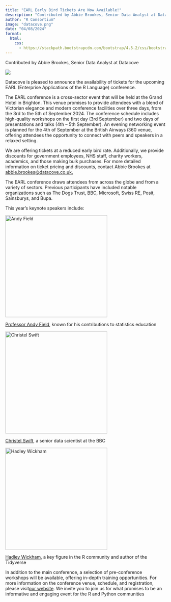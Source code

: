 ```yaml
---
title: "EARL Early Bird Tickets Are Now Available!"
description: "Contributed by Abbie Brookes, Senior Data Analyst at Datacove Datacove is pleased to announce the availability of tickets for the upcoming EARL (Enterprise Applications of the R Language) conference. The…"
author: "R Consortium"
image: "datacove.png"
date: "04/08/2024"
format:
  html:
    css: 
      - https://stackpath.bootstrapcdn.com/bootstrap/4.5.2/css/bootstrap.min.css
---
```


Contributed by Abbie Brookes, Senior Data Analyst at Datacove





![](datacove.png)


Datacove is pleased to announce the availability of tickets for the upcoming EARL (Enterprise Applications of the R Language) conference. 

The EARL conference is a cross-sector event that will be held at the Grand Hotel in Brighton. This venue promises to provide attendees with a blend of Victorian elegance and modern conference facilities over three days, from the 3rd to the 5th of September 2024. The conference schedule includes high-quality workshops on the first day (3rd September) and two days of presentations and talks (4th – 5th September). An evening networking event is planned for the 4th of September at the British Airways i360 venue, offering attendees the opportunity to connect with peers and speakers in a relaxed setting.

We are offering tickets at a reduced early bird rate. Additionally, we provide discounts for government employees, NHS staff, charity workers, academics, and those making bulk purchases. For more detailed information on ticket pricing and discounts, contact Abbie Brookes at [abbie.brookes@datacove.co.uk.](mailto:abbie.brookes@datacove.co.uk.)

The EARL conference draws attendees from across the globe and from a variety of sectors. Previous participants have included notable organizations such as The Dogs Trust, BBC, Microsoft, Swiss RE, Posit, Sainsburys, and Bupa.  

This year’s keynote speakers include:





<img src="andy.png" alt="Andy Field" width="320" height="320">

[Professor Andy Field](https://www.linkedin.com/in/profandyfield/), known for his contributions to statistics education





<img src="christel.png" alt="Christel Swift" width="320" height="320">

[Christel Swift](https://www.linkedin.com/in/christellacazeswift/), a senior data scientist at the BBC





<img src="hadley.png" alt="Hadley Wickham" width="320" height="320">

[Hadley Wickham](https://www.linkedin.com/in/hadleywickham/), a key figure in the R community and author of the Tidyverse

In addition to the main conference, a selection of pre-conference workshops will be available, offering in-depth training opportunities. For more information on the conference venue, schedule, and registration, please visit[ our website](https://datacove.co.uk/earl-2024-tech-conference/). We invite you to join us for what promises to be an informative and engaging event for the R and Python communities



